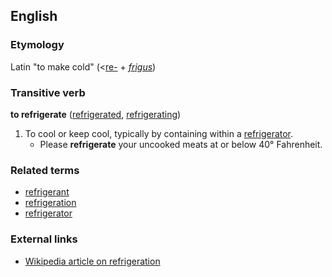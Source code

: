 ==English==
=== Etymology ===
Latin "to make cold" (<[[re-]] + ''[[frigus]]'')
===Transitive verb===
'''to refrigerate''' ([[refrigerated]], [[refrigerating]])

# To cool or keep cool, typically by containing within a [[refrigerator]].
#*Please '''refrigerate''' your uncooked meats at or below 40° Fahrenheit.

===Related terms===
*[[refrigerant]]
*[[refrigeration]]
*[[refrigerator]]

=== External links ===
*[[w:refrigeration|Wikipedia article on refrigeration]]